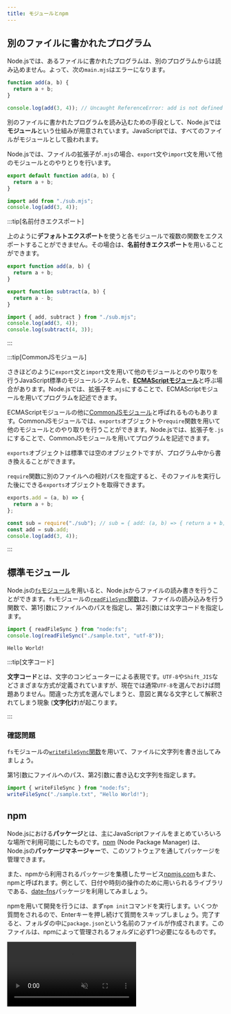 ```yaml
---
title: モジュールとnpm
---
```



## 別のファイルに書かれたプログラム

Node.jsでは、あるファイルに書かれたプログラムは、別のプログラムからは読み込めません。よって、次の`main.mjs`はエラーになります。

```javascript title="sub.mjs"
function add(a, b) {
  return a + b;
}
```

```javascript title="main.mjs"
console.log(add(3, 4)); // Uncaught ReferenceError: add is not defined
```

別のファイルに書かれたプログラムを読み込むための手段として、Node.jsでは<Term>**モジュール**</Term>という仕組みが用意されています。JavaScriptでは、すべてのファイルが<Term>モジュール</Term>として扱われます。

Node.jsでは、ファイルの拡張子が`.mjs`の場合、`export`文や`import`文を用いて他の<Term>モジュール</Term>とのやりとりを行います。

```javascript title="sub.mjs"
export default function add(a, b) {
  return a + b;
}
```

```javascript title="main.mjs"
import add from "./sub.mjs";
console.log(add(3, 4));
```

<ViewSource url={import.meta.url} path="_samples/default-export" />

:::tip[名前付きエクスポート]

上のように**デフォルトエクスポート**を使うと各モジュールで複数の関数をエクスポートすることができません。その場合は、**名前付きエクスポート**を用いることができます。

```javascript title="sub.mjs"
export function add(a, b) {
  return a + b;
}

export function subtract(a, b) {
  return a - b;
}
```

```javascript title="main.mjs"
import { add, subtract } from "./sub.mjs";
console.log(add(3, 4));
console.log(subtract(4, 3));
```

<ViewSource url={import.meta.url} path="_samples/named-export" />

:::

:::tip[CommonJSモジュール]

さきほどのように`export`文と`import`文を用いて他の<Term>モジュール</Term>とのやり取りを行うJavaScript標準の<Term>モジュール</Term>システムを、[**ECMAScriptモジュール**](https://developer.mozilla.org/ja/docs/Web/JavaScript/Guide/Modules)と呼ぶ場合があります。Node.jsでは、拡張子を`.mjs`にすることで、ECMAScript<Term>モジュール</Term>を用いてプログラムを記述できます。

ECMAScriptモジュールの他に[CommonJSモジュール](https://nodejs.org/api/modules.html)と呼ばれるものもあります。CommonJSモジュールでは、`exports`オブジェクトや`require`関数を用いて他の<Term>モジュール</Term>とのやり取りを行うことができます。Node.jsでは、拡張子を`.js`にすることで、CommonJS<Term>モジュール</Term>を用いてプログラムを記述できます。

`exports`オブジェクトは標準では空のオブジェクトですが、プログラム中から書き換えることができます。

`require`関数に別のファイルへの相対パスを指定すると、そのファイルを実行した後にできる`exports`オブジェクトを取得できます。

```javascript title="sub.js"
exports.add = (a, b) => {
  return a + b;
};
```

```javascript title="main.js"
const sub = require("./sub"); // sub = { add: (a, b) => { return a + b; } }
const add = sub.add;
console.log(add(3, 4));
```

<ViewSource url={import.meta.url} path="_samples/commonjs-module" />

:::

## 標準<Term>モジュール</Term>

Node.jsの[`fs`モジュール](https://nodejs.org/api/fs.html)を用いると、Node.jsからファイルの読み書きを行うことができます。`fs`モジュールの[`readFileSync`関数](https://nodejs.org/api/fs.html#fsreadfilesyncpath-options)は、ファイルの読み込みを行う関数で、第1引数にファイルへのパスを指定し、第2引数には文字コードを指定します。

```javascript title="main.mjs"
import { readFileSync } from "node:fs";
console.log(readFileSync("./sample.txt", "utf-8"));
```

```plain title="sample.txt"
Hello World!
```

<ViewSource
  url={import.meta.url}
  path="_samples/read-file-sync"
  noCodeSandbox
/>

:::tip[文字コード]

**文字コード**とは、文字のコンピューターによる表現です。`UTF-8`や`Shift_JIS`などさまざまな方式が定義されていますが、現在では通常`UTF-8`を選んでおけば問題ありません。間違った方式を選んでしまうと、意図と異なる文字として解釈されてしまう現象 (**文字化け**)が起こります。

:::

### 確認問題

`fs`モジュールの[`writeFileSync`関数](https://nodejs.org/api/fs.html#fswritefilesyncfile-data-options)を用いて、ファイルに文字列を書き出してみましょう。

<Answer>

第1引数にファイルへのパス、第2引数に書き込む文字列を指定します。

```javascript title="main.mjs"
import { writeFileSync } from "node:fs";
writeFileSync("./sample.txt", "Hello World!");
```

<ViewSource
  url={import.meta.url}
  path="_samples/write-file-sync"
  noCodeSandbox
/>

</Answer>

## npm

Node.jsにおける**パッケージ**とは、主にJavaScriptファイルをまとめていろいろな場所で利用可能にしたものです。[npm](https://docs.npmjs.com/about-npm) (Node Package Manager) は、Node.jsの**パッケージマネージャー**で、このソフトウェアを通してパッケージを管理できます。

また、npmから利用されるパッケージを集積したサービス[npmjs.com](https://www.npmjs.com/)もまた、npmと呼ばれます。例として、日付や時刻の操作のために用いられる<Term>ライブラリ</Term>である、[date-fns](https://www.npmjs.com/package/date-fns)パッケージを利用してみましょう。

npmを用いて開発を行うには、まず`npm init`コマンドを実行します。いくつか質問をされるので、Enterキーを押し続けて質問をスキップしましょう。完了すると、フォルダの中に`package.json`という名前のファイルが作成されます。このファイルは、npmによって管理されるフォルダに必ず1つ必要になるものです。

<video src={npmInitVideo} controls muted />

続いて、npmのパッケージをインストールします。`npm install`に続けて、インストールしたいパッケージの名前を入力します。

```shell
npm install date-fns
```

これにより、フォルダの中に`package-lock.json`ファイルと、`node_modules`フォルダが作成され、内部にパッケージ本体がダウンロードされます。

<video src={npmInstallVideo} controls muted />

:::tip[JSON]

npmによって作成された`package.json`とは何者でしょうか。拡張子が`.json`のファイルには、**JSON**が記述されています。JSONは、JavaScript Object Notationの略で、複雑なデータ構造を単一の文字列として表現する際に、JavaScriptオブジェクトに似た記法を用いるための仕様です。JavaScriptとの相性が非常に良いだけでなく、文法が単純で明快であることから、JavaScriptを用いないプロジェクトでも頻繁に用いられます。

JSONは、JavaScriptのオブジェクト記法よりも制限が厳しくなっています。例えば、

```js
{
  name: "田中",
  age: 18,
}
```

は、JavaScriptの文法では有効ですが、JSONとしては誤りです。JSONには、

- キーには必ずダブルクォーテーションをつける
- 最後のプロパティの後にはコンマをつけてはならない

という制約があります。このため、上のオブジェクトをJSONで記述するためには、

```json
{
  "name": "田中",
  "age": 18
}
```

のようにしなければなりません。

:::

## npmのパッケージをNode.jsから利用する

npmでダウンロードしたパッケージは、<Term>モジュール</Term>として`import`宣言に指定できます。

```javascript
import { format } from "date-fns";
console.log(format(new Date(), "yyyy年MM月dd日"));
```

<ViewSource url={import.meta.url} path="_samples/date-fns" noCodeSandbox />

![date-fnsパッケージの利用](./use-package.png)

## 演習問題1

[`node-emoji`パッケージ](https://www.npmjs.com/package/node-emoji)は、Node.jsで絵文字を扱うことができるパッケージです。このパッケージを用いて、`I ❤️ ☕!`と出力してください。

<Answer title="node-emojiパッケージ">
   
[`emojify`関数](https://www.npmjs.com/package/node-emoji#emojiemojifyinput-options)を用いると、文字列中の絵文字を表す部分を絵文字に変換することができます。
   
```javascript
import { emojify } from "node-emoji";
console.log(emojify("I :heart: :coffee:!"));
```
   
<ViewSource url={import.meta.url} path="_samples/node-emoji" noCodeSandbox />

</Answer>

## 演習問題2（発展）

[`mathjs`パッケージ](https://www.npmjs.com/package/mathjs)は、JavaScriptで複雑な計算を行うためのライブラリです。このライブラリを用いて、$\log(x)$を$x$について微分した式を求めてください。

<Answer title="mathjsパッケージ">

[`mathjs.derivative`関数](https://mathjs.org/docs/reference/functions/derivative.html)を用いると、微分した式を求めることができます。

```javascript
import { derivative } from "mathjs";
console.log(derivative("log(x, e)", "x").toString());
```

<ViewSource url={import.meta.url} path="_samples/mathjs" noCodeSandbox />

</Answer>
